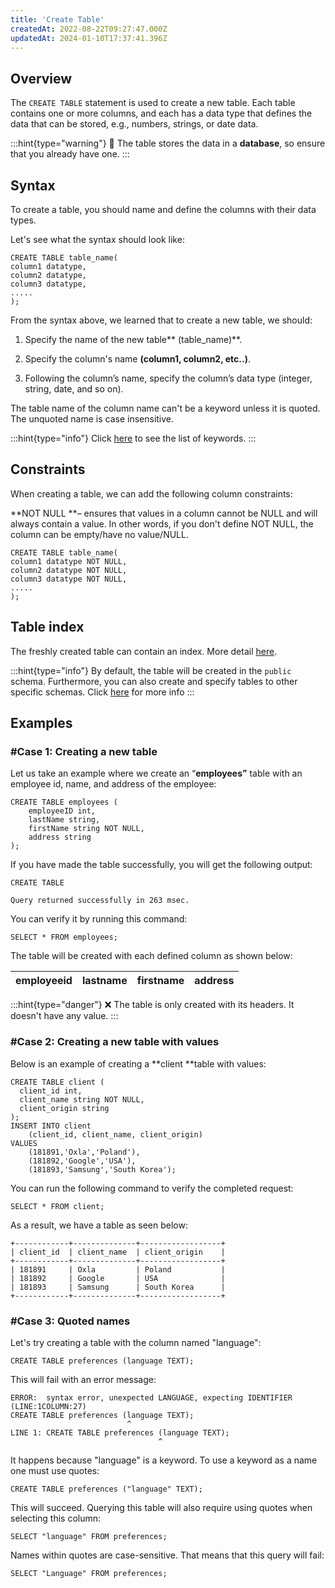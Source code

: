 ```yaml
---
title: 'Create Table'
createdAt: 2022-08-22T09:27:47.000Z
updatedAt: 2024-01-10T17:37:41.396Z
---
```


## Overview

The `CREATE TABLE` statement is used to create a new table. Each table contains one or more columns, and each has a data type that defines the data that can be stored, e.g., numbers, strings, or date data.&#x20;

:::hint{type="warning"}
🚧 The table stores the data in a **database**, so ensure that you already have one.
:::

## Syntax

To create a table, you should name and define the columns with their data types.

Let's see what the syntax should look like:

```pgsql
CREATE TABLE table_name(
column1 datatype,
column2 datatype,
column3 datatype,
.....
);
```

From the syntax above, we learned that to create a new table, we should:

1.  Specify the name of the new table** (table\_name)**.

2.  Specify the column's name **(column1, column2, etc..)**.

3.  Following the column’s name, specify the column’s data type (integer, string, date, and so on).

The table name of the column name can't be a keyword unless it is quoted. The unquoted name is case insensitive.

:::hint{type="info"}
Click [here](https://docs.oxla.com/keywords) to see the list of keywords.
:::

## Constraints

When creating a table, we can add the following column constraints:

**NOT NULL **– ensures that values in a column cannot be NULL and will always contain a value. In other words, if you don't define NOT NULL, the column can be empty/have no value/NULL.

```pgsql
CREATE TABLE table_name(
column1 datatype NOT NULL,
column2 datatype NOT NULL,
column3 datatype NOT NULL,
.....
);
```

## Table index

The freshly created table can contain an index. More detail [here](https://docs.oxla.com/create-index-statement).

:::hint{type="info"}
By default, the table will be created in the `public` schema. Furthermore, you can also create and specify tables to other specific schemas. Click [here](https://docs.oxla.com/schema) for more info
:::

## Examples

### #Case 1: Creating a new table

Let us take an example where we create an “**employees”** table with an employee id, name, and address of the employee:


```pgsql
CREATE TABLE employees (
    employeeID int,
    lastName string,
    firstName string NOT NULL,
    address string
);
```

If you have made the table successfully, you will get the following output:&#x20;

```pgsql
CREATE TABLE

Query returned successfully in 263 msec.
```

You can verify it by running this command:

```pgsql
SELECT * FROM employees;
```

The table will be created with each defined column as shown below:

| **employeeid** | **lastname** | **firstname** | **address** |
| -------------- | ------------ | ------------- | ----------- |

:::hint{type="danger"}
❌ The table is only created with its headers. It doesn't have any value.
:::

### #Case 2: Creating a new table with values

Below is an example of creating a **client **table with values:

```pgsql
CREATE TABLE client (
  client_id int,
  client_name string NOT NULL,
  client_origin string
);
INSERT INTO client 
    (client_id, client_name, client_origin) 
VALUES 
    (181891,'Oxla','Poland'),
    (181892,'Google','USA'),
    (181893,'Samsung','South Korea');
```

You can run the following command to verify the completed request:

```pgsql
SELECT * FROM client;
```

As a result, we have a table as seen below:

```pgsql
+------------+--------------+------------------+
| client_id  | client_name  | client_origin    |
+------------+--------------+------------------+
| 181891     | Oxla         | Poland           |
| 181892     | Google       | USA              | 
| 181893     | Samsung      | South Korea      |
+------------+--------------+------------------+
```

### #Case 3: Quoted names

Let's try creating a table with the column named "language":

```pgsql
CREATE TABLE preferences (language TEXT);
```

This will fail with an error message:

```shell
ERROR:  syntax error, unexpected LANGUAGE, expecting IDENTIFIER (LINE:1COLUMN:27)
CREATE TABLE preferences (language TEXT);
                          ^
LINE 1: CREATE TABLE preferences (language TEXT);
                                 ^

```

It happens because "language" is a keyword. To use a keyword as a name one must use quotes:

```pgsql
CREATE TABLE preferences ("language" TEXT);
```

This will succeed. Querying this table will also require using quotes when selecting this column:

```pgsql
SELECT "language" FROM preferences;
```

Names within quotes are case-sensitive. That means that this query will fail:

```pgsql
SELECT "Language" FROM preferences;
```

